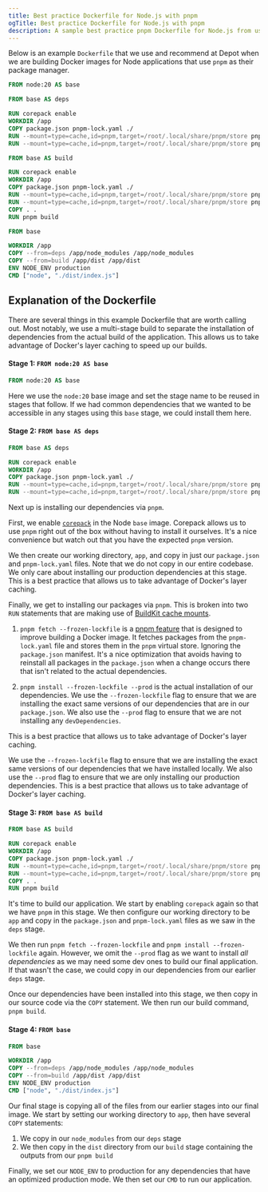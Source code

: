```yaml
---
title: Best practice Dockerfile for Node.js with pnpm
ogTitle: Best practice Dockerfile for Node.js with pnpm
description: A sample best practice pnpm Dockerfile for Node.js from us at Depot
---
```


Below is an example `Dockerfile` that we use and recommend at Depot when we are building Docker images for Node applications that use `pnpm` as their package manager.

```dockerfile
FROM node:20 AS base

FROM base AS deps

RUN corepack enable
WORKDIR /app
COPY package.json pnpm-lock.yaml ./
RUN --mount=type=cache,id=pnpm,target=/root/.local/share/pnpm/store pnpm fetch --frozen-lockfile
RUN --mount=type=cache,id=pnpm,target=/root/.local/share/pnpm/store pnpm install --frozen-lockfile --prod

FROM base AS build

RUN corepack enable
WORKDIR /app
COPY package.json pnpm-lock.yaml ./
RUN --mount=type=cache,id=pnpm,target=/root/.local/share/pnpm/store pnpm fetch --frozen-lockfile
RUN --mount=type=cache,id=pnpm,target=/root/.local/share/pnpm/store pnpm install --frozen-lockfile
COPY . .
RUN pnpm build

FROM base

WORKDIR /app
COPY --from=deps /app/node_modules /app/node_modules
COPY --from=build /app/dist /app/dist
ENV NODE_ENV production
CMD ["node", "./dist/index.js"]

```

## Explanation of the Dockerfile

There are several things in this example Dockerfile that are worth calling out. Most notably, we use a multi-stage build to separate the installation of dependencies from the actual build of the application. This allows us to take advantage of Docker's layer caching to speed up our builds.

#### Stage 1: `FROM node:20 AS base`

```dockerfile
FROM node:20 AS base
```

Here we use the `node:20` base image and set the stage name to be reused in stages that follow. If we had common dependencies that we wanted to be accessible in any stages using this `base` stage, we could install them here.

#### Stage 2: `FROM base AS deps`

```dockerfile
FROM base AS deps

RUN corepack enable
WORKDIR /app
COPY package.json pnpm-lock.yaml ./
RUN --mount=type=cache,id=pnpm,target=/root/.local/share/pnpm/store pnpm fetch --frozen-lockfile
RUN --mount=type=cache,id=pnpm,target=/root/.local/share/pnpm/store pnpm install --frozen-lockfile --prod
```

Next up is installing our dependencies via `pnpm`.

First, we enable [`corepack`](https://nodejs.org/api/corepack.html) in the Node `base` image. Corepack allows us to use `pnpm` right out of the box without having to install it ourselves. It's a nice convenience but watch out that you have the expected `pnpm` version.

We then create our working directory, `app`, and copy in just our `package.json` and `pnpm-lock.yaml` files. Note that we do not copy in our entire codebase. We only care about installing our production dependencies at this stage. This is a best practice that allows us to take advantage of Docker's layer caching.

Finally, we get to installing our packages via `pnpm`. This is broken into two `RUN` statements that are making use of [BuildKit cache mounts](/blog/how-to-use-buildkit-cache-mounts-in-ci).

1. `pnpm fetch --frozen-lockfile` is a [pnpm feature](https://pnpm.io/cli/fetch) that is designed to improve building a Docker image. It fetches packages from the `pnpm-lock.yaml` file and stores them in the `pnpm` virtual store. Ignoring the `package.json` manifest. It's a nice optimization that avoids having to reinstall all packages in the `package.json` when a change occurs there that isn't related to the actual dependencies.

2. `pnpm install --frozen-lockfile --prod` is the actual installation of our dependencies. We use the `--frozen-lockfile` flag to ensure that we are installing the exact same versions of our dependencies that are in our `package.json`. We also use the `--prod` flag to ensure that we are not installing any `devDependencies`.

This is a best practice that allows us to take advantage of Docker's layer caching.

We use the `--frozen-lockfile` flag to ensure that we are installing the exact same versions of our dependencies that we have installed locally. We also use the `--prod` flag to ensure that we are only installing our production dependencies. This is a best practice that allows us to take advantage of Docker's layer caching.

#### Stage 3: `FROM base AS build`

```dockerfile
FROM base AS build

RUN corepack enable
WORKDIR /app
COPY package.json pnpm-lock.yaml ./
RUN --mount=type=cache,id=pnpm,target=/root/.local/share/pnpm/store pnpm fetch --frozen-lockfile
RUN --mount=type=cache,id=pnpm,target=/root/.local/share/pnpm/store pnpm install --frozen-lockfile
COPY . .
RUN pnpm build
```

It's time to build our application. We start by enabling `corepack` again so that we have `pnpm` in this stage. We then configure our working directory to be `app` and copy in the `package.json` and `pnpm-lock.yaml` files as we saw in the `deps` stage.

We then run `pnpm fetch --frozen-lockfile` and `pnpm install --frozen-lockfile` again. However, we omit the `--prod` flag as we want to install _all dependencies_ as we may need some dev ones to build our final application. If that wasn't the case, we could copy in our dependencies from our earlier `deps` stage.

Once our dependencies have been installed into this stage, we then copy in our source code via the `COPY` statement. We then run our build command, `pnpm build`.

#### Stage 4: `FROM base`

```dockerfile
FROM base

WORKDIR /app
COPY --from=deps /app/node_modules /app/node_modules
COPY --from=build /app/dist /app/dist
ENV NODE_ENV production
CMD ["node", "./dist/index.js"]
```

Our final stage is copying all of the files from our earlier stages into our final image. We start by setting our working directory to `app`, then have several `COPY` statements:

1. We copy in our `node_modules` from our `deps` stage
2. We then copy in the `dist` directory from our `build` stage containing the outputs from our `pnpm build`

Finally, we set our `NODE_ENV` to production for any dependencies that have an optimized production mode. We then set our `CMD` to run our application.
